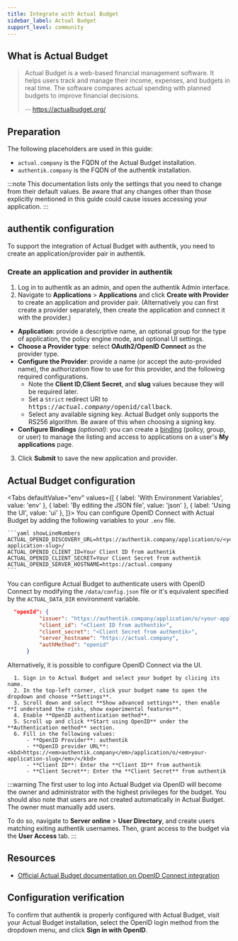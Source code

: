 ```yaml
---
title: Integrate with Actual Budget
sidebar_label: Actual Budget
support_level: community
---
```



## What is Actual Budget

> Actual Budget is a web-based financial management software. It helps users track and manage their income, expenses, and budgets in real time. The software compares actual spending with planned budgets to improve financial decisions.
>
> -- https://actualbudget.org/

## Preparation

The following placeholders are used in this guide:

- `actual.company` is the FQDN of the Actual Budget installation.
- `authentik.company` is the FQDN of the authentik installation.

:::note
This documentation lists only the settings that you need to change from their default values. Be aware that any changes other than those explicitly mentioned in this guide could cause issues accessing your application.
:::

## authentik configuration

To support the integration of Actual Budget with authentik, you need to create an application/provider pair in authentik.

### Create an application and provider in authentik

1. Log in to authentik as an admin, and open the authentik Admin interface.
2. Navigate to **Applications** > **Applications** and click **Create with Provider** to create an application and provider pair. (Alternatively you can first create a provider separately, then create the application and connect it with the provider.)

- **Application**: provide a descriptive name, an optional group for the type of application, the policy engine mode, and optional UI settings.
- **Choose a Provider type**: select **OAuth2/OpenID Connect** as the provider type.
- **Configure the Provider**: provide a name (or accept the auto-provided name), the authorization flow to use for this provider, and the following required configurations.
    - Note the **Client ID**,**Client Secret**, and **slug** values because they will be required later.
    - Set a `Strict` redirect URI to <kbd>https://<em>actual.company</em>/openid/callback</kbd>.
    - Select any available signing key. Actual Budget only supports the RS256 algorithm. Be aware of this when choosing a signing key.
- **Configure Bindings** _(optional)_: you can create a [binding](/docs/add-secure-apps/flows-stages/bindings/) (policy, group, or user) to manage the listing and access to applications on a user's **My applications** page.

3. Click **Submit** to save the new application and provider.

## Actual Budget configuration

<Tabs
  defaultValue="env"
  values={[
    { label: 'With Environment Variables', value: 'env' },
    { label: 'By editing the JSON file', value: 'json' },
    { label: 'Using the UI', value: 'ui' },
  ]}>
  <TabItem value="env">
  You can configure OpenID Connect with Actual Budget by adding the following variables to your `.env` file.

    ```yaml showLineNumbers
    ACTUAL_OPENID_DISCOVERY_URL=https://authentik.company/application/o/<your-application-slug>/
    ACTUAL_OPENID_CLIENT_ID=Your Client ID from authentik
    ACTUAL_OPENID_CLIENT_SECRET=Your Client Secret from authentik
    ACTUAL_OPENID_SERVER_HOSTNAME=https://actual.company
    ```

  </TabItem>
  <TabItem value="json">

You can configure Actual Budget to authenticate users with OpenID Connect by modifying the `/data/config.json` file or it's equivalent specified by the `ACTUAL_DATA_DIR` environment variable.

```json showLineNumbers title="/data/config.json"
  "openId": {
          "issuer": "https://authentik.company/application/o/<your-application-slug>/",
          "client_id": "<Client ID from authentik>",
          "client_secret": "<Client Secret from authentik>",
          "server_hostname": "https://actual.company",
          "authMethod": "openid"
      }
```

  </TabItem>
  <TabItem value="ui">

Alternatively, it is possible to configure OpenID Connect via the UI.

      1. Sign in to Actual Budget and select your budget by clicing its name.
      2. In the top-left corner, click your budget name to open the dropdown and choose **Settings**.
      3. Scroll down and select **Show advanced settings**, then enable **I understand the risks, show experimental features**.
      4. Enable **OpenID authentication method**.
      5. Scroll up and click **Start using OpenID** under the **Authentication method** section.
      6. Fill in the following values:
          - **OpenID Provider**: authentik
          - **OpenID provider URL**: <kbd>https://<em>authentik.company</em>/application/o/<em>your-application-slug</em>/</kbd>
          - **Client ID**: Enter the **Client ID** from authentik
          - **Client Secret**: Enter the **Client Secret** from authentik

  </TabItem>
</Tabs>

:::warning
The first user to log into Actual Budget via OpenID will become the owner and administrator with the highest privileges for the budget. You should also note that users are not created automatically in Actual Budget. The owner must manually add users.

To do so, navigate to **Server online** > **User Directory**, and create users matching exiting authentik usernames. Then, grant access to the budget via the **User Access** tab.
:::

## Resources

- [Official Actual Budget documentation on OpenID Connect integration](https://actualbudget.org/docs/experimental/oauth-auth/)

## Configuration verification

To confirm that authentik is properly configured with Actual Budget, visit your Actual Budget installation, select the OpenID login method from the dropdown menu, and click **Sign in with OpenID**.
